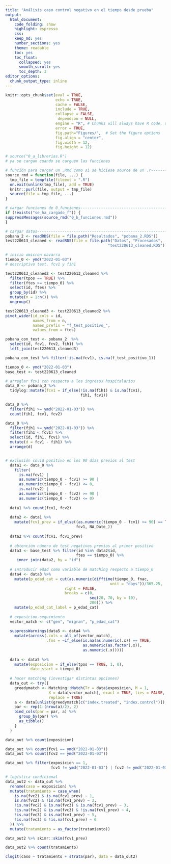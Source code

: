 ```yaml
---
title: "Análisis caso control negativo en el tiempo desde prueba"
output: 
  html_document:
    code_folding: show
    highlight: espresso
    css: 
    keep_md: yes
    number_sections: yes
    theme: readable
    toc: yes  
    toc_float:
      collapsed: yes
      smooth_scroll: yes
      toc_depth: 3     
editor_options: 
  chunk_output_type: inline
---
```



```r
knitr::opts_chunk$set(eval = TRUE, 
                      echo = TRUE, 
                      cache = FALSE,
                      include = TRUE,
                      collapse = FALSE,
                       dependson = NULL,
                      engine = "R", # Chunks will always have R code, unless noted
                      error = TRUE,
                      fig.path="Figures/",  # Set the figure options
                      fig.align = "center", 
                      fig.width = 12,
                      fig.height = 12)
```

```r
# source("0_a_librerias.R")
# ya se cargan cuando se carguen las funciones

```

```r
# función para cargar un .Rmd como si se hiciese source de un .r---------------
source_rmd = function(file, ...) {
  tmp_file = tempfile(fileext = ".R")
  on.exit(unlink(tmp_file), add = TRUE)
  knitr::purl(file, output = tmp_file)
  source(file = tmp_file, ...)
}

```

```r
# cargar funciones de 0_funciones----------------------------------------------
if (!exists("se_ha_cargado_f")) {
suppressMessages(source_rmd("0_b_funciones.rmd"))
}

```


```r
# cargar datos-----------------------------------------------------------------
pobana_2 <- readRDS(file = file.path("Resultados", "pobana_2.RDS"))
test220613_cleaned <- readRDS(file = file.path("Datos", "Procesados", 
                                             "test220613_cleaned.RDS"))

```

```r
# inicio omicron navarra
tiempo_0 <- ymd("2022-01-03")
# descriptivo test, fcv1 y fih1

test220613_cleaned2 <- test220613_cleaned %>% 
  filter(tpos == TRUE) %>% 
  filter(ftes >= tiempo_0) %>% 
  select(id, ftes) %>%
  group_by(id) %>% 
  mutate(n = 1:n()) %>% 
  ungroup()

test220613_cleaned3 <- test220613_cleaned2 %>%   
pivot_wider(id_cols = id,
            names_from = n,
            names_prefix = "f_test_positivo_",
            values_from = ftes)

pobana_con_test <- pobana_2  %>% 
  select(id, fcv1, fcv2, fih1) %>%
  left_join(test220613_cleaned3)

pobana_con_test %>% filter(!is.na(fcv1), is.na(f_test_positivo_1))

```



```r
tiempo_0 <- ymd("2022-01-03")
base_test <- test220613_cleaned

# arreglar fcv1 con respecto a los ingresos hospitalarios
data_0 <- pobana_2 %>% 
  tidylog::mutate(fcv1 = if_else(!is.na(fih1) & is.na(fcv1),
                                 fih1, fcv1))

data_0 %>% 
  filter(fih1 >= ymd("2022-01-03")) %>% 
  count(fih1, fcv1, fcv2)

data_0 %>%
  filter(fih1 >= ymd("2022-01-03")) %>% 
  filter(fih1 < fcv1) %>% 
  select(id, fih1, fcv1) %>% 
  mutate(d = fcv1 - fih1) %>% 
  arrange(d)



```


```r
# exclusión covid positivo en los 90 días previos al test
  data1 <- data_0 %>%
    filter(
      is.na(fcv1) |
      as.numeric(tiempo_0 - fcv1) >= 90 | 
      as.numeric(tiempo_0 - fcv1) <= 0,
      is.na(fcv2) |
      as.numeric(tiempo_0 - fcv2) >= 90 | 
      as.numeric(tiempo_0 - fcv2) <= 0)
  
  data1 %>% count(fcv1, fcv2)
  
  data2 <- data1 %>% 
    mutate(fcv1_prev = if_else((as.numeric(tiempo_0 - fcv1) >= 90) == TRUE,
                               fcv1, NA_Date_))
  
  data2 %>% count(fcv1, fcv1_prev)
  
  # obtención número de test negativos previos al primer positivo
  data3 <- base_test %>% filter(id %in% data2$id,
                               ftes == tiempo_0) %>%
     inner_join(data2, by = "id")
  
  # introducir edad como variable de matching respecto a tiempo_0
  data4 <- data3 %>% 
    mutate(p_edad_cat = cut(as.numeric(difftime(tiempo_0, fnac, 
                                              unit = "days"))/365.25,
                          right = FALSE, 
                          breaks = c(0,
                                     seq(20, 70, by = 10),
                                     200))) %>% 
    mutate(p_edad_cat_label = p_edad_cat)
  
  # exposicion-seguimiento
  vector_match <- c("gen", "migran", "p_edad_cat")
  
  suppressWarnings(data5 <- data4 %>%
    mutate(across(.cols = all_of(vector_match), 
                  .fns = ~if_else(is.na(as.numeric(.x)) == TRUE, 
                                  as.numeric(as.factor(.x)),
                                  as.numeric(.x)))))      
  
  data <- data5 %>% 
    mutate(exposicion = if_else(tpos == TRUE, 1, 0),
           date_start = tiempo_0)
    
  # hacer matching (investigar distintas opciones)
  data_out <- try({
    greedymatch <- Matching::Match(Tr = data$exposicion, M = 1, 
                   X = data[vector_match], exact = TRUE, ties = FALSE,
                   replace = TRUE)
    a <- data[unlist(greedymatch[c("index.treated", "index.control")]),]
    par <- rep(1:(nrow(a)/2), 2)
    bind_cols(par = par, a) %>%
      group_by(par) %>% 
      as_tibble() 
    }
  )

data_out %>% count(exposicion)  

data_out %>% count(fcv1 == ymd("2022-01-03"))
data_out %>% count(fcv2 == ymd("2022-01-03"))

data_out %>% filter(exposicion == 1, 
                    fcv1 != ymd("2022-01-03") | fcv2 != ymd("2022-01-03"))

```

```r
# logística condicional
data_out2 <- data_out %>% 
  rename(caso = exposicion) %>% 
  mutate(tratamiento = case_when(
    is.na(fvc2) & is.na(fcv1_prev) ~ 1,
    is.na(fvc2) & !is.na(fcv1_prev) ~ 2,
    !is.na(fvc2) & is.na(fvc3) & is.na(fcv1_prev) ~ 3,
    !is.na(fvc2) & is.na(fvc3) & !is.na(fcv1_prev) ~ 4,
    !is.na(fvc3) & is.na(fcv1_prev) ~ 5,
    !is.na(fvc3) & !is.na(fcv1_prev) ~ 6
  )) %>% 
  mutate(tratamiento = as_factor(tratamiento))

data_out2 %>% skimr::skim(fcv1_prev)

data_out2 %>% count(tratamiento)

clogit(caso ~ tratamiento + strata(par), data = data_out2)

```

